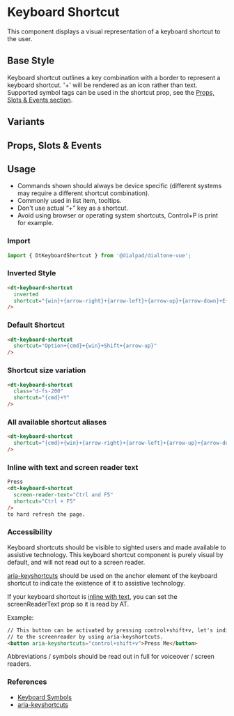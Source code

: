 

<Meta of={KeyboardShortcutStories}/>

# Keyboard Shortcut

<Subtitle>
    This component displays a visual representation of a keyboard shortcut to the user.
</Subtitle>

## Base Style

Keyboard shortcut outlines a key combination with a border to represent a keyboard shortcut. '+'
will be rendered as an icon rather than text. Supported symbol tags can be used in the shortcut
prop, see the [Props, Slots & Events section](#props-slots--events).

<Canvas>
  <Story of={ShortcutStories.Default} />
</Canvas>

## Variants

<Canvas>
  <Story of={ShortcutStories.Variants} />
</Canvas>

## Props, Slots & Events

<Controls />

## Usage

- Commands shown should always be device specific (different systems may require a different shortcut combination).
- Commonly used in list item, tooltips.
- Don't use actual “+” key as a shortcut.
- Avoid using browser or operating system shortcuts, Control+P is print for example.

### Import

```jsx
import { DtKeyboardShortcut } from '@dialpad/dialtone-vue';
```

### Inverted Style

```html
<dt-keyboard-shortcut
  inverted
  shortcut="{win}+{arrow-right}+{arrow-left}+{arrow-up}+{arrow-down}+E+B"
/>
```

### Default Shortcut

```html
<dt-keyboard-shortcut
  shortcut="Option+{cmd}+{win}+Shift+{arrow-up}"
/>
```

### Shortcut size variation

```html
<dt-keyboard-shortcut
  class="d-fs-200"
  shortcut="{cmd}+Y"
/>
```

### All available shortcut aliases

```html
<dt-keyboard-shortcut
  shortcut="{cmd}+{win}+{arrow-right}+{arrow-left}+{arrow-up}+{arrow-down}"
/>
```

### Inline with text and screen reader text

```html
Press
<dt-keyboard-shortcut
  screen-reader-text="Ctrl and F5"
  shortcut="Ctrl + F5"
/>
to hard refresh the page.
```

### Accessibility

Keyboard shortcuts should be visible to sighted users and made available to assistive technology.
This keyboard shortcut component is purely visual by default, and will not read out to a screen reader.

[aria-keyshortcuts](https://developer.mozilla.org/en-US/docs/Web/Accessibility/ARIA/Attributes/aria-keyshortcuts)
should be used on the anchor element of the keyboard shortcut to indicate the existence of it to assistive
technology.

If your keyboard shortcut is [inline with text](#variants), you can set the screenReaderText prop so it is
read by AT.

Example:

```html
// This button can be activated by pressing control+shift+v, let's indicate that
// to the screenreader by using aria-keyshortcuts.
<button aria-keyshortcuts="control+shift+v">Press Me</button>
```

Abbreviations / symbols should be read out in full for voiceover / screen readers.

### References

- [Keyboard Symbols](http://xahlee.info/comp/unicode_computing_symbols.html)
- [aria-keyshortcuts](https://developer.mozilla.org/en-US/docs/Web/Accessibility/ARIA/Attributes/aria-keyshortcuts)
